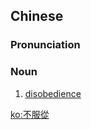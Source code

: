 {{also|不服从}}
==Chinese==
{{zh-forms|s=不服从|type=12}}

===Pronunciation===
{{zh-pron
|m=不fúcóng
|cat=n
}}

===Noun===
{{zh-noun}}

# [[disobedience]] {{gloss|refusal to obey}}

[[ko:不服從]]